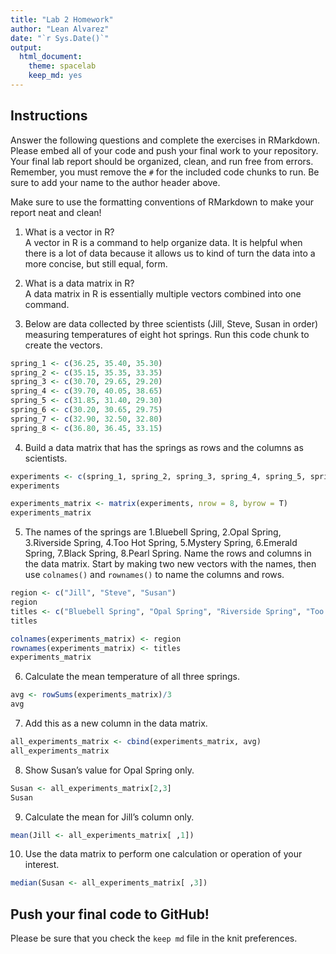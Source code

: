 ```yaml
---
title: "Lab 2 Homework"
author: "Lean Alvarez"
date: "`r Sys.Date()`"
output:
  html_document: 
    theme: spacelab
    keep_md: yes
---
```


## Instructions
Answer the following questions and complete the exercises in RMarkdown. Please embed all of your code and push your final work to your repository. Your final lab report should be organized, clean, and run free from errors. Remember, you must remove the `#` for the included code chunks to run. Be sure to add your name to the author header above.  

Make sure to use the formatting conventions of RMarkdown to make your report neat and clean!  

1. What is a vector in R?  
A vector in R is a command to help organize data. It is helpful when there is a lot of data because it allows us to kind of turn the data into a more concise, but still equal, form.


2. What is a data matrix in R?  
A data matrix in R is essentially multiple vectors combined into one command. 


3. Below are data collected by three scientists (Jill, Steve, Susan in order) measuring temperatures of eight hot springs. Run this code chunk to create the vectors.  
```r
spring_1 <- c(36.25, 35.40, 35.30)
spring_2 <- c(35.15, 35.35, 33.35)
spring_3 <- c(30.70, 29.65, 29.20)
spring_4 <- c(39.70, 40.05, 38.65)
spring_5 <- c(31.85, 31.40, 29.30)
spring_6 <- c(30.20, 30.65, 29.75)
spring_7 <- c(32.90, 32.50, 32.80)
spring_8 <- c(36.80, 36.45, 33.15)
```



4. Build a data matrix that has the springs as rows and the columns as scientists.  
```r
experiments <- c(spring_1, spring_2, spring_3, spring_4, spring_5, spring_6, spring_7, spring_8)
experiments
```

```r
experiments_matrix <- matrix(experiments, nrow = 8, byrow = T)
experiments_matrix
```



5. The names of the springs are 1.Bluebell Spring, 2.Opal Spring, 3.Riverside Spring, 4.Too Hot Spring, 5.Mystery Spring, 6.Emerald Spring, 7.Black Spring, 8.Pearl Spring. Name the rows and columns in the data matrix. Start by making two new vectors with the names, then use `colnames()` and `rownames()` to name the columns and rows.
```r
region <- c("Jill", "Steve", "Susan")
region
titles <- c("Bluebell Spring", "Opal Spring", "Riverside Spring", "Too Hot Spring", "Mystery Spring", "Emerald Spring", "Black Spring", "Pearl Spring")
titles
```
```r
colnames(experiments_matrix) <- region
rownames(experiments_matrix) <- titles
experiments_matrix
```



6. Calculate the mean temperature of all three springs.
```r
avg <- rowSums(experiments_matrix)/3
avg
```



7. Add this as a new column in the data matrix.  
```r
all_experiments_matrix <- cbind(experiments_matrix, avg)
all_experiments_matrix
```

8. Show Susan's value for Opal Spring only.
```r
Susan <- all_experiments_matrix[2,3]
Susan
```


9. Calculate the mean for Jill's column only.  
```r
mean(Jill <- all_experiments_matrix[ ,1])
```


10. Use the data matrix to perform one calculation or operation of your interest.
```r
median(Susan <- all_experiments_matrix[ ,3])
```


## Push your final code to GitHub!
Please be sure that you check the `keep md` file in the knit preferences.  